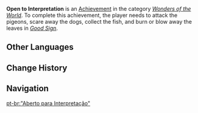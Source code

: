 {{Achievement Infobox
|title        = 
|id           = 84526
|order id     = 4050
|category     = Wonders of the World
|description  = Ruin 4 signs of an imminent romance.
|requirements = In ''[[Good Sign]],'' attack the pigeons, scare away the dogs, collect the fish, and burn or blow away the leaves.
|primogems    = 5
|tracking     = 
|hidden       = 1
|type         = Commission
}}
'''Open to Interpretation''' is an [[Achievement]] in the category ''[[Wonders of the World]]''. To complete this achievement, the player needs to attack the pigeons, scare away the dogs, collect the fish, and burn or blow away the leaves in ''[[Good Sign]]''.
<!--
==Trivia==

==Video Guides==
{{EVT
|video1   = 
|caption1 = 
}}
-->
==Other Languages==
{{Other Languages
|en      = Open to Interpretation
|zhs     = 「…而尽人事。」
|zhs_rm  = "...Ér Jìn Rén Shì."
|zht     = 「…而盡人事。」
|zht_rm  = "...Ér Jìn Rén Shì."
|zh_tl   = 
|ja      = 「人事を尽くす…。」
|ja_rm   = "Jinji wo Tsukusu...."{{Assumed}}
|ja_tl   = To Try Every Possible Means....
|ko      = 「진인사대천명」
|ko_rm   = 
|ko_tl   = 
|es      = Libre a interpretación
|es_tl   = 
|fr      = Aux mortels les affaires des hommes...
|fr_tl   = To Mortals the Matters of Men
|ru      = Открыто для интерпретации
|ru_tl   = 
|th      = "...และทำให้ดีที่สุด"
|th_rm   = 
|th_tl   = 
|vi      = "...Cố hết sức mình."
|vi_tl   = 
|de      = „Alles in meiner Macht stehende“
|de_tl   = "Everything Within My Power"
|id      = Terbuka untuk Interpretasi
|id_tl   = Open for Interpretation
|pt      = "Aberto para Interpretação"
|pt_tl   = 
}}

==Change History==
{{Change History|1.0}}
<!--
==References==
{{Reflist}}
-->
==Navigation==
{{Achievement Navbox|Wonders of the World|Commission}}

[[pt-br:"Aberto para Interpretação"]]